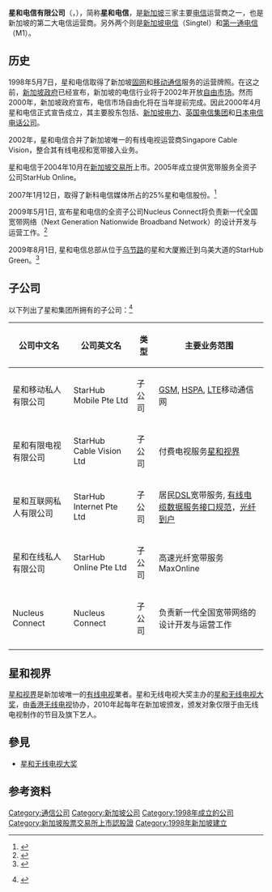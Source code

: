 {{coord|1.324265|103.892844|region:SG|display=title}}

{{Infobox company| 
| name   = 星和电信有限公司
| name_en = StarHub Limited
| logo   =[[Image:Starhublogo.png|240px]]    
| type   = [[上市公司|上市公司]] 
| traded_as        ={{sgx|CC3}}
| slogan =
| foundation     = {{Start date and age|1998|05|07|p=yes}}<br />{{SGP}}
| location_city  = 
| location       = [[新加坡|新加坡]]
| industry       = [[电信|电信]]
| chairman       =  Terry Clontz <ref name="chairman">{{cite news|title=StarHub appoints Terry Clontz as its new chairman|url=http://www.channelnewsasia.com/news/business/singapore/starhub-appoints-terry/1981172.html|accessdate=2015年7月13日|publisher=Channel NewsAsia|archive-date=2016年4月29日|archive-url=https://web.archive.org/web/20160429084004/http://www.channelnewsasia.com/news/business/singapore/starhub-appoints-terry/1981172.html|dead-url=no}}</ref>
| CEO             = 陈东海（Tan Tong Hai）
| num_employees  = 5000+
| products       = [[数字电视|数字电视]]<br />[[闭路电视|闭路电视]]<br />[[IPTV|IPTV]]<br />[[宽带因特网连接|宽带因特网连接]]<br />[[电话|电话]]<br />[[手机|手机]]
| revenue        = {{increase}} 24.44亿[[新元|新元]] (2015) <ref name="ar2015">{{cite url|title=StarHub Annual Report|url=http://ir.starhub.com/FormBuilder/_Resource/_module/gZSLLgdlcU638zpQWaYGmQ/file/SHL_AR2015_Financial_Statements.pdf|accessdate=2016年11月4日|publisher=星和电信|archive-date=2018年8月27日|archive-url=https://web.archive.org/web/20180827063654/http://ir.starhub.com/FormBuilder/_Resource/_module/gZSLLgdlcU638zpQWaYGmQ/file/SHL_AR2015_Financial_Statements.pdf|dead-url=no}}</ref>
| operating_income        = {{increase}} 4.41[[新元|新元]] (2015) <ref name="ar2015" />
| telephone_no   = +65 68255000
| zip_code       = 408942
| homepage       = {{url|www.starhub.com}}
}}

'''星和电信有限公司'''（{{lang-en|'''StarHub Limited'''}}，{{sgx|CC3}}），简称'''星和电信'''，是[[新加坡|新加坡]]三家主要[[电信|电信]]运营商之一，也是新加坡的第二大电信运营商。另外两个则是[[新加坡电信|新加坡电信]]（Singtel）和[[第一通电信|第一通电信]]（M1）。

==历史==
1998年5月7日，星和电信取得了新加坡[[固网|固网]]和[[移动通信|移动通信]]服务的运营牌照。在这之前，[[新加坡政府|新加坡政府]]已经宣布，新加坡的电信行业将于2002年开放[[自由市场|自由市场]]。然而2000年，新加坡政府宣布，电信市场自由化将在当年提前完成。因此2000年4月星和电信正式宣告成立，其主要股东包括{{link-en|新科电信媒体|Singapore Technologies Telemedia}}、[[新加坡电力|新加坡电力]]、[[英国电信集团|英国电信集团]]和[[日本电信电话|日本电信电话公司]]。

2002年，星和电信合并了新加坡唯一的有线电视运营商Singapore Cable Vision，整合其有线电视和宽带接入业务。

星和电信于2004年10月在[[新加坡交易所|新加坡交易所]]上市。2005年成立提供宽带服务全资子公司StarHub Online。

2007年1月12日，{{link-en|卡塔尔电信|Qatar Telecom}}取得了新科电信媒体所占的25%星和电信股份。<ref>{{cite news | title = ST Telemedia and Qatar Telecom Form Strategic Alliance to Expand in the Asia-Pacific Region | date = 2007年1月15日 | format = press release | url = http://www.sttelemedia.com/content.asp?ContentId=1440 | deadurl = yes | archiveurl = https://web.archive.org/web/20070928035536/http://www.sttelemedia.com/content.asp?ContentId=1440 | archivedate = 2007年9月28日 }}</ref>

2009年5月1日, {{link-en|新加坡资讯通信发展管理局目|Infocomm Development Authority of Singapore}}宣布星和电信的全资子公司Nucleus Connect将负责新一代全国宽带网络（Next Generation Nationwide Broadband Network）的设计开发与运营工作。<ref>{{cite web | title = IDA selects StarHub's Nucleus Connect as Next Gen NBN OpCo | work = Infocomm Development Authority of Singapore | url = http://www.ida.gov.sg/insg/post/IDA-selects-StarHubs-Nucleus-Connect-as-Next-Gen-NBN-OpCo.aspx | accessdate = 2010年4月10日 | archive-url = https://web.archive.org/web/20090725092257/http://www.ida.gov.sg/insg/post/IDA-selects-StarHubs-Nucleus-Connect-as-Next-Gen-NBN-OpCo.aspx | archive-date = 2009年7月25日 | dead-url = yes }}</ref>

2009年8月1日, 星和电信总部从位于[[乌节路|乌节路]]的星和大厦搬迁到乌美大道的StarHub Green。<ref>{{cite web|title=StarHub goes Green|url=http://www.onscreenasia.com/article-5562-starhubgoesgreen-onscreenasia.html|publisher=onscreenasia.com|accessdate=2011年2月1日|deadurl=yes|archiveurl=https://web.archive.org/web/20111002231352/http://www.onscreenasia.com/article-5562-starhubgoesgreen-onscreenasia.html|archivedate=2011年10月2日}}</ref>

==子公司==
以下列出了星和集团所拥有的子公司：<ref>{{cite web | title = 星和集团子公司 | work = StarHub | url = http://www.starhub.com/about-us/company-information/corporate-structure/subsidiaries.html | accessdate = 2016年11月9日 | archive-date = 2021年1月28日 | archive-url = https://web.archive.org/web/20210128134926/https://www.starhub.com/about-us/company-information/corporate-structure/subsidiaries.html | dead-url = no }} {{en}}</ref> 
{|class="wikitable sortable" style="font-size:95%;"
|-
!公司中文名||公司英文名||类型||主要业务范围
|-
|星和移动私人有限公司||StarHub Mobile Pte Ltd||子公司||[[GSM|GSM]], [[高速封包存取|HSPA]], [[LTE|LTE]]移动通信网
|-
|星和有限电视有限公司||StarHub Cable Vision Ltd||子公司||付费电视服务[[星和视界|星和视界]]
|-
|星和互联网私人有限公司||StarHub Internet Pte Ltd||子公司||居民[[DSL|DSL]]宽带服务, [[DOCSIS|有线电缆数据服务接口规范]]，[[FTTH|光纤到户]]
|-
|星和在线私人有限公司||StarHub Online Pte Ltd||子公司||高速光纤宽带服务MaxOnline
|-
|Nucleus Connect||Nucleus Connect||子公司||负责新一代全国宽带网络的设计开发与运营工作
|-
|}

==星和视界==
[[星和视界|星和视界]]是新加坡唯一的[[有线电视|有线电视]]業者。星和无线电视大奖主办的[[星和无线电视大奖|星和无线电视大奖]]，由[[香港无线电视|香港无线电视]]协办，2010年起每年在新加坡颁发，颁发对象仅限于由无线电视制作的节目及旗下艺人。

== 參見 ==
*[[星和无线电视大奖|星和无线电视大奖]]

==参考资料==
{{reflist}}

{{新加坡移动电话运营商}}
{{FTSE STI}}

{{DEFAULTSORT:Starhub}}
[[Category:通信公司|Category:通信公司]]
[[Category:新加坡公司|Category:新加坡公司]]
[[Category:1998年成立的公司|Category:1998年成立的公司]]
[[Category:新加坡股票交易所上市認股證|Category:新加坡股票交易所上市認股證]]
[[Category:1998年新加坡建立|Category:1998年新加坡建立]]